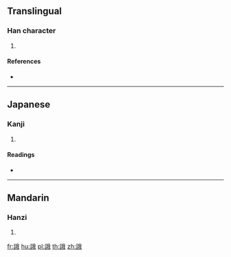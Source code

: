 {{character info/new}}
==Translingual==

===Han character===
{{Han char|rn=149|rad=言|as=07|sn=14|four=|canj=YRHQI}}

# {{defn|Han|sort=言07}}

====References====
* {{Han ref|kx=1161.250|dkj=35509|dj=1626.310|hdz=63977.020|uh=8A90|ud=35472}}

----

==Japanese==

===Kanji===
{{ja-kanji|grade=|rs=言07}}

# {{defn|lang=ja|sort=言07}}

====Readings====
* {{ja-readings|on=[[が]] (ga), [[よい]] (yoi)|kun=[[よいことば]] (yoikotoba), [[くちずさむ]] (kuchizusamu)|nanori=}}

----

==Mandarin==

===Hanzi===
{{cmn-hanzi|pin=[[é]] ([[e2]])|wg=o<sup>2</sup>}}

# {{defn|lang=cmn|sort=言07}}

[[fr:誐]]
[[hu:誐]]
[[pl:誐]]
[[th:誐]]
[[zh:誐]]